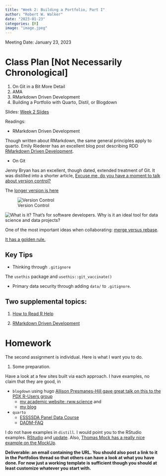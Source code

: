 ```yaml
---
title: "Week 2: Building a Portfolio, Part I"
author: "Robert W. Walker"
date: "2023-01-23"
categories: [R]
image: "image.jpeg"
---
```


Meeting Date: January 23, 2023

# Class Plan [Not Necessarily Chronological]

1. On Git in a Bit More Detail
2. AMA
3. RMarkdown Driven Development
4. Building a Portfolio with Quarto, Distil, or Blogdown

Slides:
[Week 2 Slides](https://robertwwalker.github.io/xaringan/CWD-Week-2/index.html)

Readings:

-   RMarkdown Driven Development

Though written about RMarkdown, the same general principles apply to quarto.  Emily Riederer has an excellent blog post describing RDD [RMarkdown Driven Development](https://emilyriederer.netlify.app/post/rmarkdown-driven-development/).

-   On Git

Jenny Bryan has an excellent, though dated, extended treatment of Git. It was distilled into a shorter article, [Excuse me, do you have a moment to talk about version control?](https://peerj.com/preprints/3159v2/)

The [longer version is here](https://happygitwithr.com/index.html)

![Version Control](img/Screenshot 2023-01-09 at 2.31.53 PM.png)

![What is it?](img/Screenshot 2023-01-09 at 2.32.57 PM.png)
That's for software developers.  Why is it an ideal tool for data science and data projects?

One of the most important ideas when collaborating: [merge versus rebase](https://www.atlassian.com/git/tutorials/merging-vs-rebasing).

[It has a golden rule.](https://www.atlassian.com/git/tutorials/merging-vs-rebasing#the-golden-rule-of-rebasing)

## Key Tips

- Thinking through `.gitignore`

The `usethis` package and `usethis::git_vaccinate()`

- Primary data security through adding `data/` to `.gitignore`.

## Two supplemental topics:

1. [How to Read R Help](https://rfortherestofus.com/2022/10/help-pages/)

2. [RMarkdown Driven Development](https://emilyriederer.netlify.app/post/rmarkdown-driven-development/)

# Homework

The second assignment is individual.  Here is what I want you to do.  

1. Some preparation.

Have a look at a few sites built via each approach.  I have examples, no claim that they are good, in

- `blogdown` using hugo [Allison Presmanes-Hill gave great talk on this to the PDX R-Users group](https://apreshill.github.io/blogdown-workshop/)
   + [my academic website: rww.science](https://rww.science) and 
   + [my blog](https://rww-science.website)

- `quarto`
   + [ESSSSDA Panel Data Course](https://essssda22-3k.netlify.app/)
   + [DADM-FAQ](https://robertwwalker.github.io/DADM-FAQ/)

I do not have examples in `distill`.  I would point you to the RStudio examples.  [RStudio](https://rstudio.github.io/distill/website.html) and [update](https://posit.co/blog/distill/).  Also, [Thomas Mock has a really nice example on the MockUp](https://themockup.blog/posts/2020-08-01-building-a-blog-with-distill/).

**Deliverable: an email containing the URL.  You should also post a link to it in the Portfolios thread so that others can have a look at what you have done.  For now just a working template is sufficient though you should at least customize whatever you start with.**